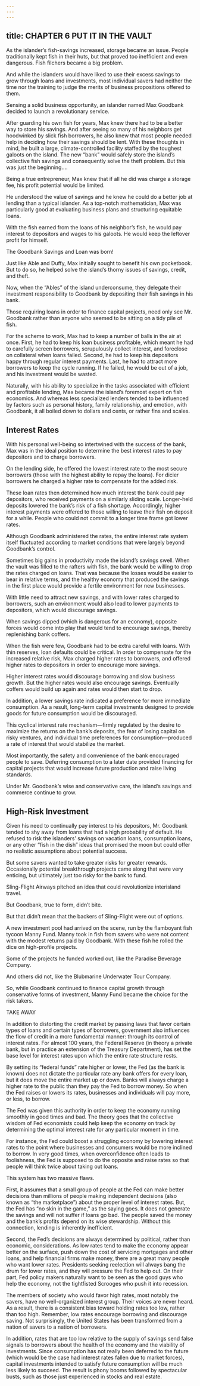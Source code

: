 ```yaml
---
---
---
```

title: CHAPTER 6 PUT IT IN THE VAULT
---

As the islander’s fish-savings increased, storage became an issue. People traditionally kept fish in their huts, but that proved too inefficient and even dangerous. Fish filchers became a big problem.

And while the islanders would have liked to use their excess savings to grow through loans and investments, most individual savers had neither the time nor the training to judge the merits of business propositions offered to them.

Sensing a solid business opportunity, an islander named Max Goodbank decided to launch a revolutionary service.

After guarding his own fish for years, Max knew there had to be a better way to store his savings. And after seeing so many of his neighbors get hoodwinked by slick fish borrowers, he also knew that most people needed help in deciding how their savings should be lent. With these thoughts in mind, he built a large, climate-controlled facility staffed by the toughest galoots on the island. The new “bank” would safely store the island’s collective fish savings and consequently solve the theft problem. But this was just the beginning.…

Being a true entrepreneur, Max knew that if all he did was charge a storage fee, his profit potential would be limited.

He understood the value of savings and he knew he could do a better job at lending than a typical islander. As a top-notch mathematician, Max was particularly good at evaluating business plans and structuring equitable loans.

With the fish earned from the loans of his neighbor’s fish, he would pay interest to depositors and wages to his galoots. He would keep the leftover profit for himself.

The Goodbank Savings and Loan was born!

Just like Able and Duffy, Max initially sought to benefit his own pocketbook. But to do so, he helped solve the island’s thorny issues of savings, credit, and theft.

Now, when the “Ables” of the island underconsume, they delegate their investment responsibility to Goodbank by depositing their fish savings in his bank.

Those requiring loans in order to finance capital projects, need only see Mr. Goodbank rather than anyone who seemed to be sitting on a tidy pile of fish.

For the scheme to work, Max had to keep a number of balls in the air at once. First, he had to keep his loan business profitable, which meant he had to carefully screen borrowers, scrupulously collect interest, and foreclose on collateral when loans failed. Second, he had to keep his depositors happy through regular interest payments. Last, he had to attract more borrowers to keep the cycle running. If he failed, he would be out of a job, and his investment would be wasted.

Naturally, with his ability to specialize in the tasks associated with efficient and profitable lending, Max became the island’s foremost expert on fish economics. And whereas less specialized lenders tended to be influenced by factors such as personal history, family relationship, and emotion, with Goodbank, it all boiled down to dollars and cents, or rather fins and scales.

## Interest Rates

With his personal well-being so intertwined with the success of the bank, Max was in the ideal position to determine the best interest rates to pay depositors and to charge borrowers.

On the lending side, he offered the lowest interest rate to the most secure borrowers (those with the highest ability to repay the loans). For dicier borrowers he charged a higher rate to compensate for the added risk.

These loan rates then determined how much interest the bank could pay depositors, who received payments on a similarly sliding scale. Longer-held deposits lowered the bank’s risk of a fish shortage. Accordingly, higher interest payments were offered to those willing to leave their fish on deposit for a while. People who could not commit to a longer time frame got lower rates.

Although Goodbank administered the rates, the entire interest rate system itself fluctuated according to market conditions that were largely beyond Goodbank’s control.

Sometimes big gains in productivity made the island’s savings swell. When the vault was filled to the rafters with fish, the bank would be willing to drop the rates charged on loans. That was because the losses would be easier to bear in relative terms, and the healthy economy that produced the savings in the first place would provide a fertile environment for new businesses.

With little need to attract new savings, and with lower rates charged to borrowers, such an environment would also lead to lower payments to depositors, which would discourage savings.

When savings dipped (which is dangerous for an economy), opposite forces would come into play that would tend to encourage savings, thereby replenishing bank coffers.

When the fish were few, Goodbank had to be extra careful with loans. With thin reserves, loan defaults could be critical. In order to compensate for the increased relative risk, Max charged higher rates to borrowers, and offered higher rates to depositors in order to encourage more savings.

Higher interest rates would discourage borrowing and slow business growth. But the higher rates would also encourage savings. Eventually coffers would build up again and rates would then start to drop.

In addition, a lower savings rate indicated a preference for more immediate consumption. As a result, long-term capital investments designed to provide goods for future consumption would be discouraged.

This cyclical interest rate mechanism—firmly regulated by the desire to maximize the returns on the bank’s deposits, the fear of losing capital on risky ventures, and individual time preferences for consumption—produced a rate of interest that would stabilize the market.

Most importantly, the safety and convenience of the bank encouraged people to save. Deferring consumption to a later date provided financing for capital projects that would increase future production and raise living standards.

Under Mr. Goodbank’s wise and conservative care, the island’s savings and commerce continue to grow.

## High-Risk Investment

Given his need to continually pay interest to his depositors, Mr. Goodbank tended to shy away from loans that had a high probability of default. He refused to risk the islanders’ savings on vacation loans, consumption loans, or any other “fish in the dish” ideas that promised the moon but could offer no realistic assumptions about potential success.

But some savers wanted to take greater risks for greater rewards. Occasionally potential breakthrough projects came along that were very enticing, but ultimately just too risky for the bank to fund.

Sling-Flight Airways pitched an idea that could revolutionize interisland travel.

But Goodbank, true to form, didn’t bite.

But that didn’t mean that the backers of Sling-Flight were out of options.

A new investment pool had arrived on the scene, run by the flamboyant fish tycoon Manny Fund. Manny took in fish from savers who were not content with the modest returns paid by Goodbank. With these fish he rolled the dice on high-profile projects.

Some of the projects he funded worked out, like the Paradise Beverage Company.

And others did not, like the Blubmarine Underwater Tour Company.

So, while Goodbank continued to finance capital growth through conservative forms of investment, Manny Fund became the choice for the risk takers.

TAKE AWAY

In addition to distorting the credit market by passing laws that favor certain types of loans and certain types of borrowers, government also influences the flow of credit in a more fundamental manner: through its control of interest rates. For almost 100 years, the Federal Reserve (in theory a private bank, but in practice an extension of the Treasury Department), has set the base level for interest rates upon which the entire rate structure rests.

By setting its “federal funds” rate higher or lower, the Fed (as the bank is known) does not dictate the particular rate any bank offers for every loan, but it does move the entire market up or down. Banks will always charge a higher rate to the public than they pay the Fed to borrow money. So when the Fed raises or lowers its rates, businesses and individuals will pay more, or less, to borrow.

The Fed was given this authority in order to keep the economy running smoothly in good times and bad. The theory goes that the collective wisdom of Fed economists could help keep the economy on track by determining the optimal interest rate for any particular moment in time.

For instance, the Fed could boost a struggling economy by lowering interest rates to the point where businesses and consumers would be more inclined to borrow. In very good times, when overconfidence often leads to foolishness, the Fed is supposed to do the opposite and raise rates so that people will think twice about taking out loans.

This system has two massive flaws.

First, it assumes that a small group of people at the Fed can make better decisions than millions of people making independent decisions (also known as “the marketplace”) about the proper level of interest rates. But, the Fed has “no skin in the game,” as the saying goes. It does not generate the savings and will not suffer if loans go bad. The people saved the money and the bank’s profits depend on its wise stewardship. Without this connection, lending is inherently inefficient.

Second, the Fed’s decisions are always determined by political, rather than economic, considerations. As low rates tend to make the economy appear better on the surface, push down the cost of servicing mortgages and other loans, and help financial firms make money, there are a great many people who want lower rates. Presidents seeking reelection will always bang the drum for lower rates, and they will pressure the Fed to help out. On their part, Fed policy makers naturally want to be seen as the good guys who help the economy, not the tightfisted Scrooges who push it into recession.

The members of society who would favor high rates, most notably the savers, have no well-organized interest group. Their voices are never heard. As a result, there is a consistent bias toward holding rates too low, rather than too high. Remember, low rates encourage borrowing and discourage saving. Not surprisingly, the United States has been transformed from a nation of savers to a nation of borrowers.

In addition, rates that are too low relative to the supply of savings send false signals to borrowers about the health of the economy and the viability of investments. Since consumption has not really been deferred to the future (which would be the case had interest rates fallen due to market forces), capital investments intended to satisfy future consumption will be much less likely to succeed. The result is phony booms followed by spectacular busts, such as those just experienced in stocks and real estate.
